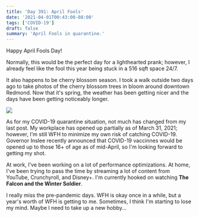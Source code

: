```yaml
---
title: 'Day 391: April Fools'
date: '2021-04-01T00:43:00-08:00'
tags: ['COVID-19']
draft: false
summary: 'April Fools in quarantine.'
---
```


Happy April Fools Day!

Normally, this would be the perfect day for a lighthearted prank; however, I
already feel like the fool this year being stuck in a 516 sqft space 24/7.

It also happens to be cherry blossom season. I took a walk outside two days ago
to take photos of the cherry blossom trees in bloom around downtown Redmond.
Now that it's spring, the weather has been getting nicer and the days have been
getting noticeably longer.

<img src="/static/images/blog/2021-04-01___day-391-april-fools/redmond-cherry-blossoms.jpg" />

As for my COVID-19 quarantine situation, not much has changed from my last post.
My workplace has opened up partially as of March 31, 2021; however, I'm still
WFH to minimize my own risk of catching COVID-19. Governor Inslee recently
announced that COVID-19 vaccinnes would be opened up to those 16+ of age as of
mid-April, so I'm looking forward to getting my shot.

At work, I've been working on a lot of performance optimizations. At home, I've
been trying to pass the time by streaming a lot of content from YouTube,
Crunchyroll, and Disney+. I'm currently hooked on watching **The Falcon and the
Winter Soldier**.

I really miss the pre-pandemic days. WFH is okay once in a while, but a year's
worth of WFH is getting to me. Sometimes, I think I'm starting to lose my mind.
Maybe I need to take up a new hobby...
